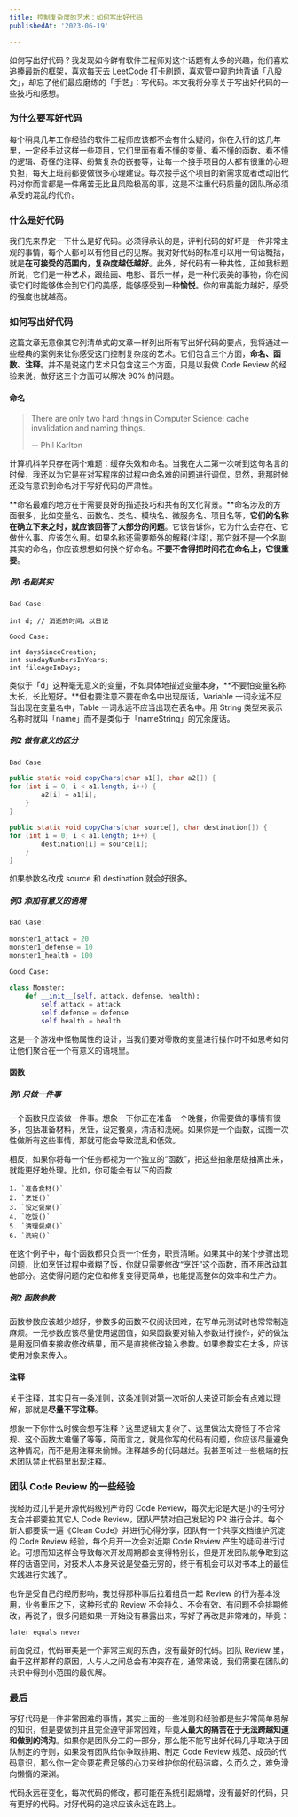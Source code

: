 ```yaml
---
title: 控制复杂度的艺术：如何写出好代码
publishedAt: '2023-06-19'

---
```




如何写出好代码？我发现如今鲜有软件工程师对这个话题有太多的兴趣，他们喜欢追捧最新的框架，喜欢每天去 LeetCode 打卡刷题，喜欢管中窥豹地背诵「八股文」，却忘了他们最应磨练的「手艺」：写代码。本文我将分享关于写出好代码的一些技巧和感想。

### 为什么要写好代码

每个稍具几年工作经验的软件工程师应该都不会有什么疑问，你在入行的这几年里，一定经手过这样一些项目，它们里面有看不懂的变量、看不懂的函数、看不懂的逻辑、奇怪的注释、纷繁复杂的嵌套等，让每一个接手项目的人都有很重的心理负担，每天上班前都要做很多心理建设。每次接手这个项目的新需求或者改动旧代码对你而言都是一件痛苦无比且风险极高的事，这是不注重代码质量的团队所必须承受的混乱的代价。

### 什么是好代码

我们先来界定一下什么是好代码。必须得承认的是，评判代码的好坏是一件非常主观的事情，每个人都可以有他自己的见解。我对好代码的标准可以用一句话概括，就是**在可接受的范围内，复杂度越低越好**。此外，好代码有一种共性，正如我标题所说，它们是一种艺术，跟绘画、电影、音乐一样，是一种代表美的事物，你在阅读它们时能够体会到它们的美感，能够感受到一种**愉悦**。你的审美能力越好，感受的强度也就越高。

### 如何写出好代码

这篇文章无意像其它列清单式的文章一样列出所有写出好代码的要点，我将通过一些经典的案例来让你感受这门控制复杂度的艺术。它们包含三个方面，**命名、函数、注释**。并不是说这门艺术只包含这三个方面，只是以我做 Code Review 的经验来说，做好这三个方面可以解决 90% 的问题。

#### 命名

> There are only two hard things in Computer Science: cache invalidation and naming things.
>
> -- Phil Karlton

计算机科学只存在两个难题：缓存失效和命名。当我在大二第一次听到这句名言的时候，我还以为它是在对写程序的过程中命名难的问题进行调侃，显然，我那时候还没有意识到命名对于写好代码的严肃性。

**命名最难的地方在于需要良好的描述技巧和共有的文化背景。**命名涉及的方面很多，比如变量名、函数名、类名、模块名、微服务名、项目名等，**它们的名称在确立下来之时，就应该回答了大部分的问题**。它该告诉你，它为什么会存在、它做什么事、应该怎么用。如果名称还需要额外的解释(注释)，那它就不是一个名副其实的命名，你应该想想如何换个好命名。**不要不舍得把时间花在命名上，它很重要**。

##### 例1 名副其实

```
Bad Case:

int d; // 消逝的时间，以日记

Good Case:

int daysSinceCreation;
int sundayNumbersInYears;
int fileAgeInDays;
```

类似于「d」这种毫无意义的变量，不如具体地描述变量本身，**不要怕变量名称太长，长比短好。**但也要注意不要在命名中出现废话，Variable 一词永远不应当出现在变量名中，Table 一词永远不应当出现在表名中。用 String 类型来表示名称时就叫「name」而不是类似于「nameString」的冗余废话。

##### 例2 做有意义的区分

```java
Bad Case:

public static void copyChars(char a1[], char a2[]) {
for (int i = 0; i < a1.length; i++) {
 		a2[i] = a1[i];
	}
}

public static void copyChars(char source[], char destination[]) {
for (int i = 0; i < a1.length; i++) {
 		destination[i] = source[i];
	}
}
```

如果参数名改成 source 和 destination 就会好很多。

##### 例3  添加有意义的语境

```python
Bad Case:
    
monster1_attack = 20
monster1_defense = 10
monster1_health = 100

Good Case:
    
class Monster:
    def __init__(self, attack, defense, health):
        self.attack = attack
        self.defense = defense
        self.health = health
```

这是一个游戏中怪物属性的设计，当我们要对零散的变量进行操作时不如思考如何让他们聚合在一个有意义的语境里。

#### 函数

##### 例1 只做一件事

一个函数只应该做一件事。想象一下你正在准备一个晚餐，你需要做的事情有很多，包括准备材料，烹饪，设定餐桌，清洁和洗碗。如果你是一个函数，试图一次性做所有这些事情，那就可能会导致混乱和低效。

相反，如果你将每一个任务都视为一个独立的“函数”，把这些抽象层级抽离出来，就能更好地处理。比如，你可能会有以下的函数：

```
1. `准备食材()`
2. `烹饪()`
3. `设定餐桌()`
4. `吃饭()`
5. `清理餐桌()`
6. `洗碗()`
```

在这个例子中，每个函数都只负责一个任务，职责清晰。如果其中的某个步骤出现问题，比如烹饪过程中煮糊了饭，你就只需要修改“烹饪”这个函数，而不用改动其他部分。这使得问题的定位和修复变得更简单，也能提高整体的效率和生产力。

##### 例2 函数参数

函数参数应该越少越好，参数多的函数不仅阅读困难，在写单元测试时也常常制造麻烦。一元参数应该尽量使用返回值，如果函数要对输入参数进行操作，好的做法是用返回值来接收修改结果，而不是直接修改输入参数。如果参数实在太多，应该使用对象来传入。

#### 注释

关于注释，其实只有一条准则，这条准则对第一次听的人来说可能会有点难以理解，那就是**尽量不写注释**。

想象一下你什么时候会想写注释？这里逻辑太复杂了、这里做法太奇怪了不合常规、这个函数太难懂了等等，简而言之，就是你写的代码有问题，你应该尽量避免这种情况，而不是用注释来偷懒。注释越多的代码越烂。我甚至听过一些极端的技术团队禁止代码里出现注释。

### 团队 Code Review 的一些经验

我经历过几乎是开源代码级别严苛的 Code Review，每次无论是大是小的任何分支合并都要拉其它人 Code Review，团队严禁对自己发起的 PR 进行合并。每个新人都要读一遍《Clean Code》并进行心得分享，团队有一个共享文档维护沉淀的 Code Review 经验，每个月开一次会对近期 Code Review 产生的疑问进行讨论。可想而知这样会导致每次开发周期都会变得特别长，但是开发团队能争取到这样的话语空间，对技术人本身来说是受益无穷的，终于有机会可以对书本上的最佳实践进行实践了。

也许是受自己的经历影响，我觉得那种事后拉着组员一起 Review 的行为基本没用，业务重压之下，这种形式的 Review 不会持久、不会有效、有问题不会排期修改，再说了，很多问题如果一开始没有暴露出来，写好了再改是非常难的，毕竟：

```
later equals never
```

前面说过，代码审美是一个非常主观的东西，没有最好的代码。团队 Review 里，由于这样那样的原因，人与人之间总会有冲突存在，通常来说，我们需要在团队的共识中得到小范围的最优解。

### 最后

写好代码是一件非常困难的事情，其实上面的一些准则和经验都是些非常简单易解的知识，但是要做到并且完全遵守非常困难，毕竟**人最大的痛苦在于无法跨越知道和做到的鸿沟**。如果你是团队分工的一部分，那么能不能写出好代码几乎取决于团队制定的守则，如果没有团队给你争取排期、制定 Code Review 规范、成员的代码意识，那么你一定会要花费足够的心力来维护你的代码洁癖，久而久之，难免滑向懒惰的深渊。

代码永远在变化，每次代码的修改，都可能在系统引起熵增，没有最好的代码，只有更好的代码。对好代码的追求应该永远在路上。




